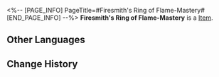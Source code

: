 <%-- [PAGE_INFO]
PageTitle=#Firesmith's Ring of Flame-Mastery#
[END_PAGE_INFO] --%>
{{Item Infobox
|id          = 61072
|image       = Item Firesmith's Ring of Flame-Mastery.png
|type        = 
|invCategory = Relics
|rarity      = 5
|effect      = 
|description = A ring with a symbol of flames. It is the highest symbol of honor among the Firesmith clan.
|source1     = [[Cavern of Corrosion: Stargazer Navalia]]
}}
'''Firesmith's Ring of Flame-Mastery''' is a [[Item]].

==Other Languages==
{{Other Languages
|en   = Firesmith's Ring of Flame-Mastery
|zhs  = 火匠的御火戒指
|zht  = 火匠的御火戒指
|ja   = 火匠の操炎の指輪
|ko   = 화장(火匠)의 어화(御火) 반지
|es   = Anillo de fuego del forjador
|fr   = Anneau de maîtrise de Forgefeu
|ru   = Кольцо мастерства кузнеца
|th   = Firesmith's Ring of Flame-Mastery
|vi   = Nhẫn Bắt Lửa Của Thợ Rèn Lửa
|de   = Flammenmeisterring des Feuerschmieds
|id   = Firesmith's Ring of Flame-Mastery
|pt   = Anel de Maestria de Chamas do Artesão de Fogo
}}

==Change History==
{{Change History|1.0}}